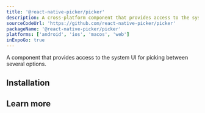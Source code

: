 ```yaml
---
title: '@react-native-picker/picker'
description: A cross-platform component that provides access to the system UI for picking between several options.
sourceCodeUrl: 'https://github.com/react-native-picker/picker'
packageName: '@react-native-picker/picker'
platforms: ['android', 'ios', 'macos', 'web']
inExpoGo: true
---
```




A component that provides access to the system UI for picking between several options.

## Installation

<APIInstallSection href="https://github.com/react-native-picker/picker#getting-started" />

## Learn more

<BoxLink
  title="Visit offical documentation"
  description="Get full information on API and its usage."
  Icon={BookOpen02Icon}
  href="https://github.com/react-native-picker/picker"
/>

